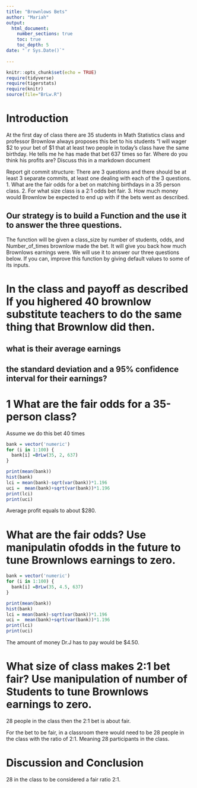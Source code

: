 ```yaml
---
title: "Brownlows Bets"
author: "Mariah"
output: 
  html_document:
    number_sections: true
    toc: true
    toc_depth: 5
date: "`r Sys.Date()`"    
    
---
```

```r
knitr::opts_chunk$set(echo = TRUE)
require(tidyverse)
require(tigerstats)
require(knitr)
source(file="BrLw.R")
```


<!-- We recommend you use git branches -- create a separate branch for each major section i.e. Introduction, Methods, Results, Inferential Results, and Discussion and Conclusions - leave the YAML block untouched until the final merge where you put in your own name !-->

# Introduction

<!--In this section you explain what you are trying to show.  Where did the data come from?  What is the research or other question you are trying to answer?!-->

 At the first day of class there are 35 students in Math Statistics class and professor Brownlow always proposes this bet to his students "I will wager $2 to your bet of $1 that at least two people in today's class have  the same birthday.  He tells me he has made that bet 637 times so far. Where do you think his profits are? Discuss this in a markdown document
 
Report git commit structure:
There are 3 questions and there should be at least 3 separate commits, at least one dealing with each of the 3 questions.
1. What are the fair odds for a bet on matching birthdays in a 35 person class.
2. For what size class is a 2:1 odds bet fair.
3. How much money would Brownlow be expected to end up with if the bets went as described.

## Our strategy is to build a Function and the use it to answer the three questions. 

The function will be given a class_size by number of students, odds, and Number_of_times brownlow made the bet.  It will give you back how much Brownlows earnings were. We will use it to answer our three questions below. If you can, improve this function by giving default values to some of its inputs. 

# In the class and payoff as described  If you highered 40 brownlow substitute teachers to do the same thing that Brownlow did then.
## what is their average earnings
## the standard deviation and a 95% confidence interval for their earnings?
  
<!--Explain and display your method of coming up with a 95% confidence interval of  professor Brownlows winnings (or losings)-->

# 1 What are the fair odds for a 35-person class?
Assume we do this bet 40 times 

```r
bank = vector('numeric')
for (i in 1:100) {
  bank[i] =BrLw(35, 2, 637)
}

print(mean(bank))
hist(bank)
lci = mean(bank)-sqrt(var(bank))*1.196
uci =  mean(bank)+sqrt(var(bank))*1.196
print(lci)
print(uci)
```
Average profit equals to about $280.


# What are the fair odds? Use manipulatin ofodds in the future to tune Brownlows earnings to zero. 


<!--Decide on your methods:  In this section explain the approach you will take to attack the issue --- how will you decide on a likely estimate of professor Brownlow's earnings or losses after 637 bets. Also explain how you construct a 95% confidence interval about your estimate of his winnings !-->




```r
bank = vector('numeric')
for (i in 1:100) {
  bank[i] =BrLw(35, 4.5, 637)
}

print(mean(bank))
hist(bank)
lci = mean(bank)-sqrt(var(bank))*1.196
uci =  mean(bank)+sqrt(var(bank))*1.196
print(lci)
print(uci)
```
<!--Decide on your methods:  In this section explain the approach you will take to attack the issue --- how will you decide on a likely estimate of professor Brownlow's earnings or losses after 637 bets. Also explain how you construct a 95% confidence interval about your estimate of his winnings !-->

The amount of money Dr.J has to pay would be $4.50.


# What size of class makes 2:1 bet fair? Use manipulation of number of Students to tune Brownlows earnings to zero. 

28 people in the class then the 2:1 bet is about fair.

<!--Explain and display the results of your method of coming up with the estimate of professor Brownlows betting profits!-->

For the bet to be fair, in a classroom there would need to be 28 people in the class with the ratio of 2:1. Meaning 28 participants in the class. 


# Discussion and Conclusion

<!--Discussion and conclusion here.  If professor Brownlow is consistantly making or losing money how could he change his payout so that his profits center on zero?  Also discuss what size his class should be in order to have his current scheme balance at zero profit.!-->

28 in the class to be considered a fair ratio 2:1.
 
